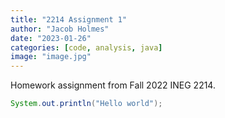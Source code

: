 ```yaml
---
title: "2214 Assignment 1"
author: "Jacob Holmes"
date: "2023-01-26"
categories: [code, analysis, java]
image: "image.jpg"
---
```


Homework assignment from Fall 2022 INEG 2214.

``` java
System.out.println("Hello world");
```

